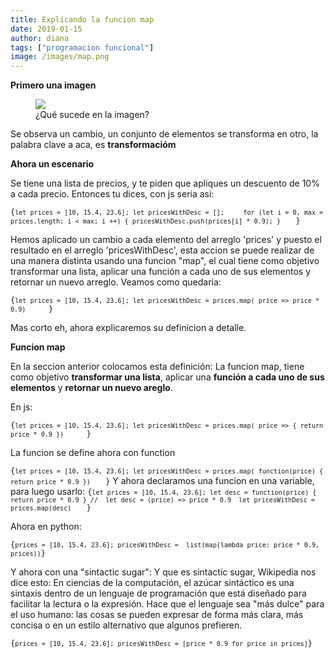 ```yaml
---
title: Explicando la funcion map
date: 2019-01-15
author: diana
tags: ["programacion funcional"]
image: /images/map.png
---
```



**Primero una imagen**

<figure>
  <img src="/images/map.png" />
  <figcaption>¿Qué sucede en la imagen?</figcaption>
</figure>

Se observa un cambio, un conjunto de elementos se transforma en otro, la palabra clave a aca, es **transformacióm**

**Ahora un escenario**

Se tiene una lista de precios, y te piden que apliques un descuento de 10% a cada precio.
Entonces tu dices, con js seria asi:

<Code language="javascript">{`
    let prices = [10, 15.4, 23.6];
    let pricesWithDesc = [];    
    for (let i = 0, max = prices.length; i < max; i ++) {
      pricesWithDesc.push(prices[i] * 0.9);
    }    
`}</Code>

Hemos aplicado un cambio a cada elemento del arreglo 'prices' y puesto el resultado en el arreglo 'pricesWithDesc', esta accion se puede realizar de una manera distinta usando una funcion "map", el cual tiene como objetivo transformar una lista, aplicar una función a cada uno de sus elementos y retornar un nuevo arreglo. Veamos como quedaria:

<Code language="javascript">{`
    let prices = [10, 15.4, 23.6];
    let pricesWithDesc = prices.map( price => price * 0.9)      
`}</Code>

Mas corto eh, ahora explicaremos su definicion a detalle.

**Funcion map**

En la seccion anterior colocamos esta definición:
La funcion map, tiene como objetivo **transformar una lista**, aplicar una **función a cada uno de sus elementos** y **retornar un nuevo areglo**.

En js:

<Code language="javascript">{`
    let prices = [10, 15.4, 23.6];
    let pricesWithDesc = prices.map( price => { return price * 0.9 })      
`}</Code>

La funcion se define ahora con function

<Code language="javascript">{`
    let prices = [10, 15.4, 23.6];
    let pricesWithDesc = prices.map( function(price) { return price * 0.9 })    
`}</Code>
Y ahora declaramos una funcion en una variable, para luego usarlo:
<Code language="javascript">{`
    let prices = [10, 15.4, 23.6];
    let desc = function(price) { return price * 0.9 }
    //  let desc = (price) => price * 0.9 
    let pricesWithDesc = prices.map(desc)    
`}</Code>

Ahora en python:

<Code language="python">{`
    prices = [10, 15.4, 23.6];
    pricesWithDesc =  list(map(lambda price: price * 0.9, prices))
`}</Code>

Y ahora con una "sintactic sugar":
Y que es sintactic sugar, Wikipedia nos dice esto: En ciencias de la computación, el azúcar sintáctico es una sintaxis dentro de un lenguaje de programación que está diseñado para facilitar la lectura o la expresión. Hace que el lenguaje sea "más dulce" para el uso humano: las cosas se pueden expresar de forma más clara, más concisa o en un estilo alternativo que algunos prefieren.

<Code language="python">{`
    prices = [10, 15.4, 23.6];
    pricesWithDesc = [price * 0.9 for price in prices]
`}</Code>
